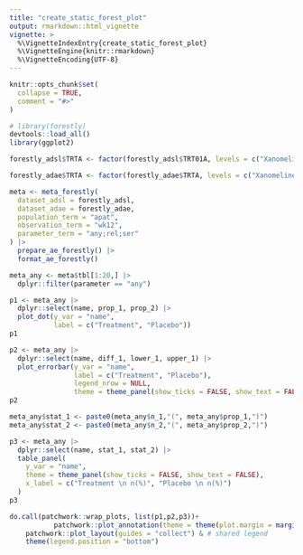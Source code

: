 ```yaml
---
title: "create_static_forest_plot"
output: rmarkdown::html_vignette
vignette: >
  %\VignetteIndexEntry{create_static_forest_plot}
  %\VignetteEngine{knitr::rmarkdown}
  %\VignetteEncoding{UTF-8}
---
```


```r
knitr::opts_chunk$set(
  collapse = TRUE,
  comment = "#>"
)
```

```r
# library(forestly)
devtools::load_all()
library(ggplot2)
```

```r
forestly_adsl$TRTA <- factor(forestly_adsl$TRT01A, levels = c("Xanomeline Low Dose", "Placebo"), labels = c("Low Dose", "Placebo"))

forestly_adae$TRTA <- factor(forestly_adae$TRTA, levels = c("Xanomeline Low Dose", "Placebo"), labels = c("Low Dose", "Placebo"))

meta <- meta_forestly(
  dataset_adsl = forestly_adsl,
  dataset_adae = forestly_adae,
  population_term = "apat",
  observation_term = "wk12",
  parameter_term = "any;rel;ser"
) |>
  prepare_ae_forestly() |>
  format_ae_forestly() 
```

```r
meta_any <- meta$tbl[1:20,] |>
  dplyr::filter(parameter == "any") 
```

```r
p1 <- meta_any |>
  dplyr::select(name, prop_1, prop_2) |>
  plot_dot(y_var = "name", 
           label = c("Treatment", "Placebo"))
p1
```

```r
p2 <- meta_any |>
  dplyr::select(name, diff_1, lower_1, upper_1) |>
  plot_errorbar(y_var = "name", 
                label = c("Treatment", "Placebo"), 
                legend_nrow = NULL,
                theme = theme_panel(show_ticks = FALSE, show_text = FALSE))
p2
```

```r
meta_any$stat_1 <- paste0(meta_any$n_1,"(", meta_any$prop_1,")")
meta_any$stat_2 <- paste0(meta_any$n_2,"(", meta_any$prop_2,")")

p3 <- meta_any |>
  dplyr::select(name, stat_1, stat_2) |>
  table_panel(
    y_var = "name",
    theme = theme_panel(show_ticks = FALSE, show_text = FALSE),
    x_label = c("Treatment \n n(%)", "Placebo \n n(%)")
  ) 
p3
```

```r
do.call(patchwork::wrap_plots, list(p1,p2,p3))+
           patchwork::plot_annotation(theme = theme(plot.margin = margin(1, 1, 1, 1, unit = "lines"))) + # define outer margin for assembled plot
    patchwork::plot_layout(guides = "collect") & # shared legend
    theme(legend.position = "bottom")

```